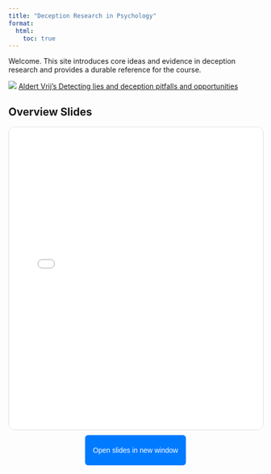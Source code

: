 ```yaml
---
title: "Deception Research in Psychology"
format:
  html:
    toc: true
---
```


Welcome. This site introduces core ideas and evidence in deception research and provides a durable reference for the course.

![](images/vrij_deceit.png) [Aldert Vrij's Detecting lies and deception pitfalls and opportunities](https://librarysearch.gold.ac.uk/permalink/f/s9ouig/44GOL_SYMPHONY246208)

## Overview Slides

<iframe src="slides/DeceptiLabSlides.html" width="100%" height="600" style="border:1px solid #ddd;border-radius:12px;">

</iframe>

::: {style="text-align: center; margin-top: 10px;"}
<button onclick="window.open(&#39;slides/slides.html&#39;, &#39;_blank&#39;)" style="padding: 8px 16px; background-color: #007bff; color: white; border: none; border-radius: 6px; cursor: pointer; font-size: 14px;">

Open slides in new window

</button>
:::




